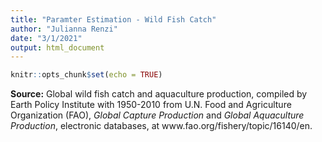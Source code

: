 ```yaml
---
title: "Paramter Estimation - Wild Fish Catch"
author: "Julianna Renzi"
date: "3/1/2021"
output: html_document
---
```


```r
knitr::opts_chunk$set(echo = TRUE)
```

**Source:** Global wild fish catch and aquaculture production, compiled by Earth Policy Institute with 1950-2010 from U.N. Food and Agriculture Organization (FAO), *Global Capture Production* and *Global Aquaculture Production*, electronic databases, at www.fao.org/fishery/topic/16140/en.
